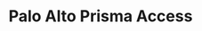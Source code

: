 ---
title: Palo Alto Prisma Access
id: palo-alto-prisma-access
description: ''
slug: /palo-alto-prisma-access 
keywords: 
 - faq
 - help
pagination_next: null
pagination_prev: null
last_update: 
   date: 03/29/2023
   author: Patricia McPhee
draft: false
doc_type: how-to
displayed_sidebar: secureWorkforceSidebar
---
